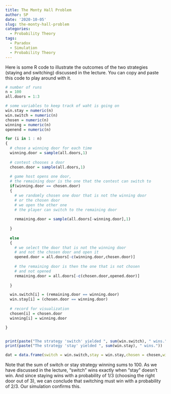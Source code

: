 ```yaml
---
title: The Monty Hall Problem
author: SP
date: '2020-10-05'
slug: the-monty-hall-problem
categories:
  - Probability Theory
tags:
  - Paradox
  - Simulation
  - Probability Theory
---
```



Here is some R code to illustrate the outcomes of the two strategies (staying and switching) discussed in the lecture. You can copy and paste this code to play around with it. 


```r
# number of runs
n = 100
all.doors = 1:3

# some variables to keep track of waht is going on
win.stay = numeric(n)
win.switch = numeric(n)
chosen = numeric(n)
winning = numeric(n)
openend = numeric(n)

for (i in 1 : n)
{
  # chose a winning door for each time
  winning.door = sample(all.doors,1)
  
  # contest chooses a door 
  chosen.door = sample(all.doors,1)
  
  # game host opens one door, 
  # the remaining door is the one that the contest can switch to
  if(winning.door == chosen.door)
  {
    # we randomly chosen one door that is not the winning door 
    # or the chosen door
    # we open the other one
    # the player can switch to the remaining door
    
    remaining.door = sample(all.doors[-winning.door],1)
    
  }
  
  else 
  {
    # we select the door that is not the winning door
    # and not the chosen door and open it
    opened.door = all.doors[-c(winning.door,chosen.door)]
    
    # the remaining door is then the one that is not chosen
    # and not opened
    remaining.door = all.doors[-c(chosen.door,opened.door)]
    
  }

  win.switch[i] = (remaining.door == winning.door)
  win.stay[i] = (chosen.door == winning.door)
  
  # record for visualization
  chosen[i] = chosen.door
  winning[i] = winning.door

}


print(paste("The strategy 'switch' yielded ", sum(win.switch), " wins."))
print(paste("The strategy 'stay' yielded ", sum(win.stay), " wins."))

dat = data.frame(switch = win.switch,stay = win.stay,chosen = chosen,winning = winning)


```
Note that the sum of switch or stay strategy winning sums to 100. As we have discussed in the lecture, "switch" wins exactly when "stay" doesn't win. And since staying wins with a probability of 1/3 (choosing the right door out of 3), we can conclude that switching must win with a probability of 2/3. Our simulation confirms this. 
